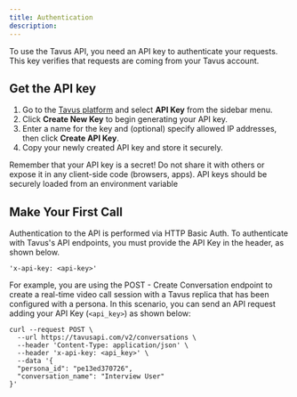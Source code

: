 ```yaml
---
title: Authentication
description: 
---
```

To use the Tavus API, you need an API key to authenticate your requests. This key verifies that requests are coming from your Tavus account.

## Get the API key
1. Go to the <a href="https://platform.tavus.io/" target="_blank">Tavus platform</a> and select **API Key** from the sidebar menu.
2. Click **Create New Key** to begin generating your API key.
3. Enter a name for the key and (optional) specify allowed IP addresses, then click **Create API Key**.
4. Copy your newly created API key and store it securely.

<Warning>
Remember that your API key is a secret! Do not share it with others or expose it in any client-side code (browsers, apps). API keys should be securely loaded from an environment variable
</Warning>

## Make Your First Call
Authentication to the API is performed via HTTP Basic Auth. To authenticate with Tavus's API endpoints, you must provide the API Key in the header, as shown below.
```curl Authentication Header
'x-api-key: <api-key>'
```
For example, you are using the POST - Create Conversation endpoint to create a real-time video call session with a Tavus replica that has been configured with a persona. In this scenario, you can send an API request adding your API Key (`<api_key>`) as shown below:
```shell cURL
curl --request POST \
  --url https://tavusapi.com/v2/conversations \
  --header 'Content-Type: application/json' \
  --header 'x-api-key: <api_key>' \
  --data '{
  "persona_id": "pe13ed370726",
  "conversation_name": "Interview User"
}'
```